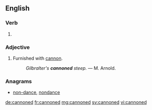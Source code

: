 ==English==

===Verb===
{{head|en|verb form}}

# {{en-past of|cannon}}

===Adjective===
{{en-adj|-}}

# {{context|poetic|lang=en}} Furnished with [[cannon]].
#: ''Gilbralter's '''cannoned''' steep.'' &mdash; M. Arnold.

===Anagrams===
* [[non-dance#English|non-dance]], [[nondance#English|nondance]]

[[de:cannoned]]
[[fr:cannoned]]
[[mg:cannoned]]
[[sv:cannoned]]
[[vi:cannoned]]